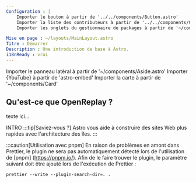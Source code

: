 ```yaml
---
Configuration : |
    Importer le bouton à partir de '../../components/Button.astro'
    Importer la liste des contributeurs à partir de '../../components/ContributorList.astro'
    Importer les onglets du gestionnaire de packages à partir de '~/components/tabs/PackageManagerTabs.astro'

Mise en page : ~/layouts/MainLayout.astro
Titre : Démarrer
Description : Une introduction de base à Astro.
i18nReady : vrai
---
```

Importer le panneau latéral à partir de '~/components/Aside.astro'
Importer {YouTube} à partir de 'astro-embed'
Importer la carte à partir de '~/components/Card'

<h2>Qu'est-ce que OpenReplay ?</h2>

<Aside type="tip" title=" saviez-vous ?">
    texte ici...
    </Aside>
  
INTRO
:::tip[Saviez-vous ?]
 Astro vous aide à construire des sites Web plus rapides avec l'architecture des îles.
:::

:::caution[Utilisation avec pnpm]
En raison de problèmes en amont dans Prettier, le plugin ne sera pas automatiquement détecté lors de l'utilisation de [pnpm] (https://pnpm.io/). Afin de le faire trouver le plugin, le paramètre suivant doit être ajouté lors de l'exécution de Prettier :


```shell
prettier --write --plugin-search-dir=. .
```

